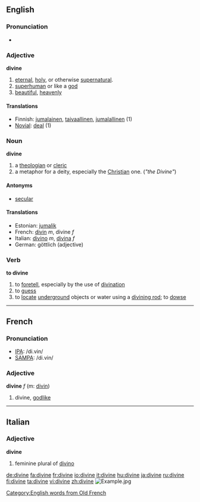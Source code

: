 ==English==

===Pronunciation===
*{{audio|en-us-divine.ogg|Audio (US)}}

===Adjective===
'''divine'''

# [[eternal]], [[holy]], or otherwise [[supernatural]].
# [[superhuman]] or like a [[god]]
# [[beautiful]], [[heavenly]]

====Translations====
*Finnish: [[jumalainen]], [[taivaallinen]], [[jumalallinen]] (1)
*[[Novial]]: [[deal]] (1)

===Noun===
'''divine'''
# a [[theologian]] or [[cleric]]
# a metaphor for a deity, especially the [[Christian]] one. (''"the Divine"'')

====Antonyms====
*[[secular]]

==== Translations ====
*Estonian: [[jumalik]]
*French: [[divin]] ''m'', divine ''f''
*Italian: [[divino]] ''m'', [[divina]] ''f''
*German: göttlich (adjective)

===Verb===
'''to divine'''
# to [[foretell]], especially by the use of [[divination]]
# to [[guess]]
# to [[locate]] [[underground]] objects or water using a [[divining rod]]; to [[dowse]]
----

==French==

===Pronunciation===
*[[w:IPA|IPA]]: /di.vin/
*[[w:SAMPA|SAMPA]]: /di.vin/

===Adjective===
'''divine''' ''f'' (m: [[divin]])

# divine, [[godlike]]

----

==Italian==
===Adjective===
'''divine'''

# feminine plural of [[divino]]
[[Category:English words from Old French]]

[[de:divine]]
[[fa:divine]]
[[fr:divine]]
[[io:divine]]
[[it:divine]]
[[hu:divine]]
[[ja:divine]]
[[ru:divine]]
[[fi:divine]]
[[ta:divine]]
[[vi:divine]]
[[zh:divine]]
[[Image:Example.jpg]]